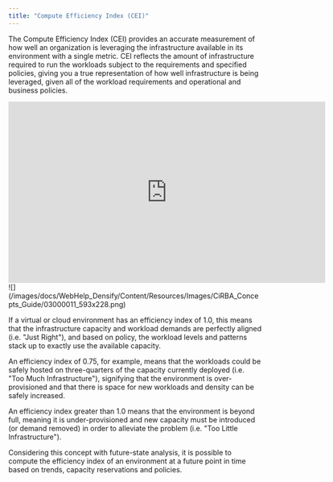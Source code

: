 ```yaml
---
title: "Compute Efficiency Index (CEI)"
---
```


The Compute Efficiency Index (CEI) provides an accurate measurement of how well an organization is leveraging the infrastructure available in its environment with a single metric. CEI reflects the amount of infrastructure required to run the workloads subject to the requirements and specified policies, giving you a true representation of how well infrastructure is being leveraged, given all of the workload requirements and operational and business policies.

<iframe allowfullscreen="allowfullscreen" class="vidyard_iframe" frameborder="0" height="360" mozallowfullscreen="mozallowfullscreen" msallowfullscreen="msallowfullscreen" oallowfullscreen="oallowfullscreen" src="https://player.vimeo.com/video/321268853" webkitallowfullscreen="webkitallowfullscreen" width="630"></iframe>



<br/>
<Accordion title="Figure: Compute Efficiency Index (CEI)">
<Frame>![](/images/docs/WebHelp_Densify/Content/Resources/Images/CiRBA_Concepts_Guide/03000011_593x228.png)</Frame>
</Accordion>


If a virtual or cloud environment has an efficiency index of 1.0, this means that the infrastructure capacity and workload demands are perfectly aligned (i.e. "Just Right"), and based on policy, the workload levels and patterns stack up to exactly use the available capacity.

An efficiency index of 0.75, for example, means that the workloads could be safely hosted on three-quarters of the capacity currently deployed (i.e. "Too Much Infrastructure"), signifying that the environment is over-provisioned and that there is space for new workloads and density can be safely increased.

An efficiency index greater than 1.0 means that the environment is beyond full, meaning it is under-provisioned and new capacity must be introduced (or demand removed) in order to alleviate the problem (i.e. "Too Little Infrastructure").

Considering this concept with future-state analysis, it is possible to compute the efficiency index of an environment at a future point in time based on trends, capacity reservations and policies.
